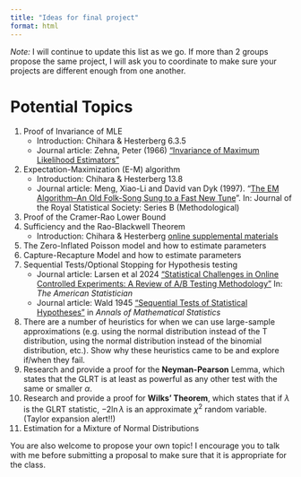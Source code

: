 ```yaml
---
title: "Ideas for final project"
format: html
---
```


*Note:* I will continue to update this list as we go. If more than 2 groups propose the same project, I will ask you to coordinate to make sure your projects are different enough from one another. 

# Potential Topics 

1. Proof of Invariance of MLE
    - Introduction: Chihara & Hesterberg 6.3.5
    - Journal article: Zehna, Peter (1966) ["Invariance of Maximum Likelihood Estimators"](https://www.jstor.org/stable/2238750?seq=1)
2. Expectation-Maximization (E-M) algorithm 
    - Introduction: Chihara & Hesterberg 13.8
    - Journal article: Meng, Xiao-Li and David van Dyk (1997). “[The EM Algorithm–An Old Folk-Song Sung to a Fast New Tune](http://www.jstor.org/stable/2346009)”. In: Journal of the Royal Statistical Society: Series B (Methodological)
3. Proof of the Cramer-Rao Lower Bound
4. Sufficiency and the Rao-Blackwell Theorem
    - Introduction: Chihara & Hesterberg [online supplemental materials](https://github.com/lchihara/MathStatsResamplingR/blob/main/Edition3/Chapters/c06_Supplement.pdf) 
5. The Zero-Inflated Poisson model and how to estimate parameters
6. Capture-Recapture Model and how to estimate parameters
7. Sequential Tests/Optional Stopping for Hypothesis testing
    - Journal article: Larsen et al 2024 ["Statistical Challenges in Online Controlled Experiments: A Review of A/B Testing Methodology"](https://www.tandfonline.com/doi/full/10.1080/00031305.2023.2257237#d1e3919) In: *The American Statistician*
    - Journal article: Wald 1945 ["Sequential Tests of Statistical Hypotheses"](https://projecteuclid.org/journals/annals-of-mathematical-statistics/volume-16/issue-2/Sequential-Tests-of-Statistical-Hypotheses/10.1214/aoms/1177731118.full) in *Annals of Mathematical Statistics*
7. There are a number of heuristics for when we can use large-sample approximations (e.g. using the normal distribution instead of the T distribution, using the normal distribution instead of the binomial distribution, etc.). Show why these heuristics came to be and explore if/when they fail. 
8. Research and provide a proof for the **Neyman-Pearson** Lemma, which states that the GLRT is at least as powerful as any other test with the same or smaller $\alpha$. 
9. Research and provide a proof for **Wilks' Theorem**, which states that if $\lambda$ is the GLRT statistic, $-2 \ln \lambda$ is an approximate $\chi^2$ random variable. (Taylor expansion alert!!) 
10. Estimation for a Mixture of Normal Distributions

You are also welcome to propose your own topic! I encourage you to talk with me before submitting a proposal to make sure that it is appropriate for the class. 
